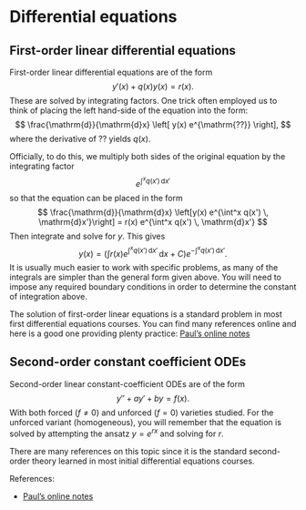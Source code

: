 # Differential equations {#sec-odes}

## First-order linear differential equations

First-order linear differential equations are of the form 
$$
y'(x) + q(x) y(x) = r(x).
$$ 
These are solved by integrating factors. One trick often employed us to think of placing the left hand-side of the equation into the form: 
$$
\frac{\mathrm{d}}{\mathrm{d}x} \left[ y(x) e^{\mathrm{??}} \right],
$$
where the derivative of ?? yields $q(x)$. 

Officially, to do this, we multiply both sides of the original equation by the integrating factor
$$
e^{\int^x q(x') \, \mathrm{d}x'}
$$ 
so that the equation can be placed in the form 
$$
\frac{\mathrm{d}}{\mathrm{d}x} \left[y(x) e^{\int^x q(x') \, \mathrm{d}x'}\right] = r(x) e^{\int^x q(x') \, \mathrm{d}x'}
$$ 
Then integrate and solve for $y$. This gives
$$
y(x) = \left( \int r(x) e^{\int^x q(x') \, \mathrm{d}x'} \, \mathrm{d}x + C \right)e^{-\int^x q(x') \, \mathrm{d}x'}.
$$ 
It is usually much easier to work with specific problems, as many of the integrals are simpler than the general form given above. You will need to impose any required boundary conditions in order to determine the constant of integration above.

The solution of first-order linear equations is a standard problem in most first differential equations courses. You can find many references online and here is a good one providing plenty practice: [Paul's online notes](https://tutorial.math.lamar.edu/classes/de/linear.aspx)


## Second-order constant coefficient ODEs

Second-order linear constant-coefficient ODEs are of the form 
$$
y'' + ay' + by = f(x).
$$ 
With both forced ($f \neq 0$) and unforced ($f = 0$) varieties studied. For the unforced variant (homogeneous), you will remember that the equation is solved by attempting the ansatz $y = e^{rx}$ and solving for $r$. 

There are many references on this topic since it is the standard second-order theory learned in most initial differential equations courses.

References: 

* [Paul's online notes](https://tutorial.math.lamar.edu/Classes/DE/IntroSecondOrder.aspx)
